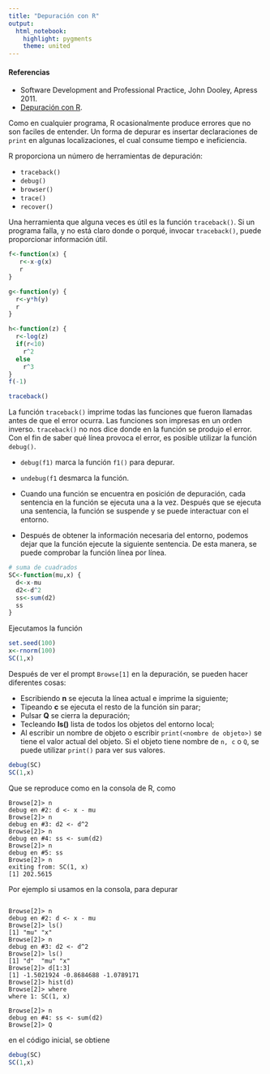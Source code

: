 ```yaml
---
title: "Depuración con R"
output: 
  html_notebook: 
    highlight: pygments
    theme: united
---
```


#### Referencias 

*  Software Development and Professional Practice, John Dooley, Apress 2011.
* [Depuración con R](https://www.wisdomandwonder.com/link/8903/debugging-in-r).

Como en cualquier programa, R ocasionalmente produce errores que no son faciles de entender. Un forma de depurar es insertar declaraciones de `print` en algunas localizaciones, el cual consume tiempo e ineficiencia. 

R proporciona un número de herramientas de depuración:

* `traceback()`
* `debug()`
* `browser()`
* `trace()`
* `recover()`

Una herramienta que alguna veces es útil es la función `traceback()`. Si un programa falla, y no está claro donde o porqué, invocar  `traceback()`, puede proporcionar información útil.

```r
f<-function(x) {
   r<-x-g(x)
   r
}

g<-function(y) {
  r<-y*h(y)
  r
}

h<-function(z) {
  r<-log(z)
  if(r<10)
    r^2
  else
    r^3
}
f(-1)
```

```r
traceback()
```
La función `traceback()` imprime todas las funciones que fueron llamadas antes de que el error ocurra. Las funciones son impresas en un orden inverso. `traceback()` no nos dice donde en la función se produjo el error. Con el fin de saber qué línea provoca el error, es posible utilizar la función `debug()`.


* `debug(f1)` marca la función `f1()` para depurar.
* `undebug(f1` desmarca la función.
* Cuando una función se encuentra en posición de depuración, cada sentencia en la función se ejecuta una a la vez. Después que se ejecuta una sentencia, la función se suspende y se puede interactuar con el entorno.

* Después de obtener la información necesaria del entorno, podemos dejar  que la función  ejecute la siguiente sentencia. De esta manera, se puede comprobar la  función línea por línea. 

```r
# suma de cuadrados
SC<-function(mu,x) {
  d<-x-mu
  d2<-d^2
  ss<-sum(d2)
  ss
}
```

Ejecutamos la función 


```r
set.seed(100)
x<-rnorm(100)
SC(1,x)
```



 Después de ver el prompt `Browse[1]` en la depuración, se pueden hacer diferentes cosas:
 
-  Escribiendo **n** se  ejecuta la línea actual e imprime la siguiente;
-  Tipeando  **c** se  ejecuta el resto de la función sin parar;
-  Pulsar **Q** se cierra la depuración;
- Tecleando **ls()** lista de todos los objetos del entorno local;
- Al escribir un nombre de objeto o escribir `print(<nombre de objeto>)` se tiene el valor actual del objeto. Si el objeto tiene nombre de `n, c` o `Q`, se puede  utilizar `print()` para ver sus valores.


```r
debug(SC)
SC(1,x)
```
Que se reproduce como en la consola de R, como 
```
Browse[2]> n
debug en #2: d <- x - mu
Browse[2]> n
debug en #3: d2 <- d^2
Browse[2]> n
debug en #4: ss <- sum(d2)
Browse[2]> n
debug en #5: ss
Browse[2]> n
exiting from: SC(1, x)
[1] 202.5615
```

Por ejemplo si usamos en la consola, para depurar 

```

Browse[2]> n
debug en #2: d <- x - mu
Browse[2]> ls()
[1] "mu" "x" 
Browse[2]> n
debug en #3: d2 <- d^2
Browse[2]> ls()
[1] "d"  "mu" "x" 
Browse[2]> d[1:3]
[1] -1.5021924 -0.8684688 -1.0789171
Browse[2]> hist(d)
Browse[2]> where
where 1: SC(1, x)

Browse[2]> n
debug en #4: ss <- sum(d2)
Browse[2]> Q
```
 en el código inicial, se obtiene
```r
debug(SC)
SC(1,x)
```

